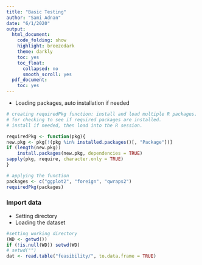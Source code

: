 ```yaml
---
title: "Basic Testing"
author: "Sami Adnan"
date: "6/1/2020"
output:
  html_document:
    code_folding: show
    highlight: breezedark
    theme: darkly
    toc: yes
    toc_float:
      collapsed: no
      smooth_scroll: yes
  pdf_document:
    toc: yes
---
```




- Loading packages, auto installation if needed
```r
# creating requiredPkg function: install and load multiple R packages.
# for checking to see if required packages are installed.
# install if needed, then load into the R session.

requiredPkg <- function(pkg){
new.pkg <- pkg[!(pkg %in% installed.packages()[, "Package"])]
if (length(new.pkg)) 
    install.packages(new.pkg, dependencies = TRUE)
sapply(pkg, require, character.only = TRUE)
}

# applying the function
packages <- c("ggplot2", "foreign", "qwraps2")
requiredPkg(packages)

```

### Import data
- Setting directory
- Loading the dataset 
```r
#setting working directory
(WD <- getwd())
if (!is.null(WD)) setwd(WD)
# setwd("")
dat <- read.table("feasibility/", to.data.frame = TRUE)
```
